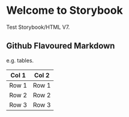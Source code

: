 
<Meta title="Intro/Introduction" />

# Welcome to Storybook
Test Storybook/HTML V7.

## Github Flavoured Markdown
e.g. tables.

Col 1 | Col 2
--- | ---
Row 1 | Row 1
Row 2 | Row 2
Row 3 | Row 3
